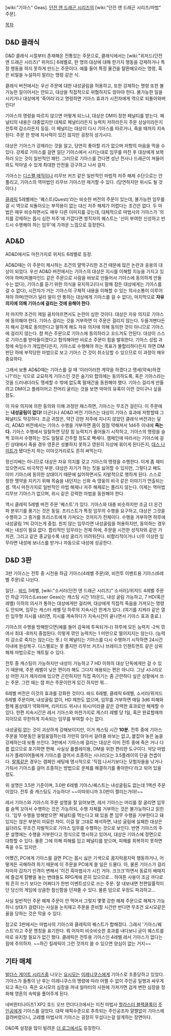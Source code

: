 [wiki:"기아스" Geas]. [[던전 앤 드래곤 시리즈]]의 [wiki:"던전 앤 드래곤 시리즈/마법" 주문].

[[목차]]
== D&D 클래식 ==
D&D 클래식 시절부터 존재해온 전통있는 주문으로, 클래식에서는 [wiki:"위저드(던전 앤 드래곤 시리즈)" 위저드] 6레벨로, 한 명의 대상에 대해 한가지 행동을 강제하거나 특정 행동을 하지 못하게 만드는 주문이다. 예를 들어 특정 물건을 탈환해오라는 명령, 혹은 비밀을 누설하지 말라는 명령 같은 식.

클래식 버전에서는 우선 주문에 대한 내성굴림을 허용하고, 또한 강제하는 명령 또한 불가능한 일이어서는 안되고, 대상을 직접적으로 위협하지도 않아야 한다. 불가능한 일을 시키거나 대상에게 '죽어라'라고 명령하면 기아스 효과가 시전자에게 역으로 되돌아와버린다!

기아스의 명령을 따르지 않으면 어떻게 되느냐, 대상은 DM이 정한 페널티를 받는다. 페널티의 내용은 대중없지만 대체로 페널티라든지 능력치 저하라든지 주문 상실이라든지 전투력 감소라든지 등등. 이 페널티는 대상이 다시 기아스를 따르거나, 죽을 때까지 지속된다. 주문 한 방에 치사력이 있진 않지만 굉장히 성가시다.

대상은 기아스가 강제라는 것을 알고, 당연히 좋아할 리가 없으며 저항의 마음을 먹을 수 있다. 강제로 기아스를 걸면 일단 기아스에서 시키는대로 임무를 마친 후 대상에게 보복하러 오는 것이 일반적인 패턴. 그러므로 기아스를 건다면 성난 전사나 드래곤이 쳐들어와도 막아낼 수 있게 최대한 안전을 강구하고 나서 걸자.

기아스는 [[디스펠 매직]]이나 리무브 커즈 같은 일반적인 마법적 저주 해제 수단으로는 안풀리고, 기아스의 역마법인 리무브 기아스만 제거할 수 있다. (당연하지만 위시도 될 것이다.)

[[클레릭]] 5레벨에는 '퀘스트(Quest)'라는 비슷한 버전의 주문이 있는데, 불가능한 임무를 걸 시 역으로 되돌아오는 부작용이 없는 대신 저주 해제가 어렵다는 조건은 없다. 두 마법은 매우 비슷하면서도 매우 다른 이미지를 갖는데, 대체적으로 마법사의 기아스가 '의지를 강제하는 몹시 심한 저주'에 가깝다면 썽직자의 퀘스트는 '신이 부여한 신성하고 반드시 수행해야 하는 임무'에 가까운 느낌으로 등장한다.

== AD&D ==
AD&D에서도 마찬가지로 위저드 6레벨로 등장.

AD&D때는 이 주문이 제시하는 조건의 얄딱구리한 조건 때문에 많은 논란과 응용의 대상이 되었다. 우선 AD&D 버전에서는 기아스의 대상은 지시를 이해할 지능을 가지고 있어야 하며(피블마인드 같은 주문으로 사람을 바보로 만들어서 기아스에 동의하게 만들 수는 없다), 기아스를 듣기 위한 의식을 유지하고(다시 말해 잠든 대상에게는 기아스를 걸 수 없다), 시전자가 거는 기아스의 구체적 내용을 이해할 수 있는 의사소통이 이루어져야 하며(언어가 달라 말이 안 통하는 대상에게 기아스를 걸 수 없다), 마지막으로 '''자유 의지에 의해 기아스에 걸리는 것에 응해야 한다'''.

저 마지막 조건이 제일 골치아프면서도 논란이 심한 것이다. 대상은 자유 의지로 기아스에 동의해야 한다. 기아스 걸리는 것을 거부하면 이 주문은 걸리지 않는다. 두들겨팬다든지 해서 강제로 동의한다고 말하게 해도 자유 의지에 의해 동의한 것이 아니므로 기아스에 걸리지 않는다. 챰 퍼슨 주문으로 기아스에 동의하라고 꼬드겨도 안된다. 대상이 스스로 기아스를 받아들이겠다고 합의해야만 비로소 주문이 힘을 발휘한다. 기아스 성립 과정에 속임수가 개입한다든지, 기아스로 수행해야 하는 목표가 불합리하다든지 하면 DM 판단 하에 부적당한 마법으로 보고 기아스 건 것이 취소당할 수 있으므로 이 과정이 매우 중요하다.

그래서 보통 AD&D때는 기아스를 걸 때 '이러이러한 계약을 하겠다고 맹세(약속)하겠나?'라는 식으로 교묘하게 기아스인 것은 숨기되 합의에는 동의하도록, 혹은 기아스라는 것을 드러내더라도 맹세할 수 밖에 없도록 말재간을 동원해야 했다. 기아스 걸리게 만들려고 DM이고 플레이어고 잔머리 굴리는 것을 보면 악마의 유혹이 이런 것이구나 싶을 정도.

이 자유 의지에 의한 동의와 이해 과정만 패스하면, 기아스는 무조건 걸린다. 이 주문에는 '''내성굴림이 없다!''' 더군다나 AD&D 버전 기아스는 대상이 기아스 효과에 저항할때 그 페널티도 막강하다. 조금 귀찮은, 약간 강한 저주에 지나지 않았던 클래식 버전과는 달리, AD&D 버전에서는 기아스 수행을 거부하면 몸이 점점 약해져서 1d4주 이내에 '''죽는다.''' 기아스 수행에서 일탈하면 당장 힘 능력치가 줄어들기 시작하고, 기아스의 명령을 슬쩍 꼬아서 수행하는 것도 일탈로 간주할 정도로 빡세다. 캠페인에 따라서는 기아스에 걸린 상태에서 죽을 경우 영혼은 성불하지 못하고 영원히 지상에 묶이게 된다든지, [[데스 나이트]]가 됐다든지 하는 이야깃거리로도 흔히 써먹는다.

정신지배는 아니므로 대상은 자유 의지를 갖고 기아스의 명령을 수행한다. 이게 좀 재미있으면서도 비극적인 부분. 대상은 자기가 하는 짓을 싫어할 수 있지만, 그렇다고 해도 이미 기아스에 동의한 상태이기 때문에 싫어하면서도 자발적으로 행하게 된다. 스스로 정한 맹약을 지키기 위해 목숨을 내던지는 신화 속 영웅의 비극 같은 이야기가 연출되는 셈.
역시 마찬가지로 일반적인 마법 해제나 저주 해제로는 풀리지 않는다. 이제는 역마법 리무브 기아스가 없으며, 위시 같은 강력한 마법을 동원해야 한다.

역시 클레릭 5레벨 버전 주문 '퀘스트'가 있다. 기아스와 대충 비슷하지만 조금 더 온건파 분위기를 풍기는 것은 동일. 프리스트가 특정 임무의 수행을 요구하고, 대상은 그것을 수행하고 그 증거를 프리스트에게 가져오는 것까지가 전체이다. 수행을 거부하면 하루에 내성굴림 1씩 갂이는게 중첩. 원치 않는 임무라면 내성굴림을 허용하지만, 동의하는 경우에는 내성이 필요 없다. 합리적인 임무라는 전제 하에, 주문을 시전한 성직자와 같은 가치관, 그리고 같은 종교일수록 내성 굴리기 어려워진다. 비합리적이거나 너무 이상한 임무라면 내성에 보너스를 받거나 자동으로 내성에 성공한다.

== D&D 3판 ==
3판 기아스는 전투 중 시전용 하급 기아스(4레벨 주문)와, 비전투 이벤트용 기아스(6레벨 주문)로 나뉜다.

일단... [[바드]] 3레벨, [wiki:"소서러(던전 앤 드래곤 시리즈)" 소서러]/위저드 4레벨 주문인 하급 기아스(Lesser Geas)는 캐스팅 시간 1라운드, 내성 굴림 가능하고, 7 HD(혹은 레벨) 이하의 의사가 통하는 대상에게만 걸리며, 대상에게 직접적 죽음을 가져오는 명령도 안되며, 임무는 캐스터 레벨 당 하루의 지속시간 한계가 있다. (여기를 지켜라 같은 열린 임무형 지시를 내리면, 지시를 계속하다가 지속시간이 끝나면서 기아스 효과 종료.)

기아스의 수행을 방해받으면(예를 들어 감옥에 투옥되거나) 하루에 모든 능력치 -2씩 깎여서 최대 -8까지 중첩된다. 이렇게 깎인 능력치는 1 미만으로 떨어지지는 않는다. (능력치 감소로 죽지는 않는다는 뜻.) 이 페널티는 기아스를 다시 수행하기 시작하면 24시간 이내에 원상복구. 디스펠로는 못 풀지만 리무브 커즈나 브레이크 인챈트먼트 같은 상위 해제 마법으로는 깨트릴 수 있다.

전투 중 캐스팅이 가능하지만 내성이 가능하고 7 HD 이하의 대상 단독에게만 걸 수 있기 때문에, 주문 레벨이 낮은 편이라 해도 그다지 애용되는 편은 아니다. 그냥 시나리오 상 어떤 자가 제자리에 있으면 곤란하지만 직접 죽이기는 좀 곤란하다 싶은 상황에서 쓰는 주문. 그런 때는 챰 퍼슨 주문이란게 있긴 하지만 뭐...

6레벨 버전은 이것의 효과를 강화한 것이다. 바드 6레벨, 클레릭 6레벨, 소서러/위저드 6레벨 주문이며, 내성굴림 없이, HD 제한도 없으며, 임무를 거부하면 매일 3d6 피해와 함께 몸상태가 약화하며, 리미티드 위시나 위시/미라클 같은 강력한 효과로만 해제할 수 있다. 한편 지속시간은 레서 기아스와 마찬가지로 캐스터 레벨 당 1일, 혹은 완료할때까지이므로 무한하게 지속되는 임무를 부여할 수는 없다.

내성굴림 없는 것이 괴상하게 강해보이지만, 이거 캐스팅 시간 '''10분.''' 전투 중에 기아스 주문을 10분동안 웅얼웅얼하는데 가만히 앉아서 걸려줄 바보는 없고, 붙잡아 놓은 놈을 강제하는데 보통 쓰인다. 3판에서 기아스에 걸리는 대상은 이미 전투 중에 죽은 거나 다름 없으므로 포기하면 편해. 사실상 롤플레이용, DM을 위한 편리한 도구이다. 악당 마법사가 플레이어들에게 기아스를 걸어서 조종하는 시나리오는 3.5플레이의 단골 컨셉이다. [[랄록]]같은 경우는 캠페인 세팅에 명시적으로 '직접 나서기보다는 모험자들을 낚거나 가둬서 기아스를 걸어 조종하는 방법으로 문제를 해결하기를 좋아한다'라고 되어 있을 정도.

위 설명은 3.5판 기준이며, 3.0판 6레벨 기아스/퀘스트는 내성굴림도 없는데 1액션 주문이었다. 전투 중 캐스팅도 가능하다! ~~이따위니까 3.0판이 짤리는거야!~~

레서 기아스와 기아스의 주문 설명을 잘 읽어보면, 레서 기아스는 머리를 잘 굴리면 임무를 슬쩍 꼬아서 수행하는 것은 가능하되, 수행 자체를 거부하는 것은 불가능하다고 읽힌다. '임무 수행을 방해받으면' 페널티를 먹는다고 돼 있을 뿐 임무 수행을 거부한다고 돼 있지는 않은 부분이 미묘한 차이. 이걸 말 그대로 해석하면, 내성 굴림에 실패한 대상은 싫더라도 무조건 자발적으로 기아스 임무를 수행하는 것으로 보인다.
반면 기아스의 주문 설명에는 수행을 거부한다고 정식으로 명시하고 있어서, 대상은 기아스에 정면으로 대항할 수 있다. 물론 그에 의해 피해를 입고 페널티를 받으며, 피해를 회복하지 못하면 죽을 수도 있지만.

어쨌건, PC에게 기아스를 걸면 PC는 몹시 싫은 기색으로 꿈지럭꿈지럭 행동하거나, 어떻게든 곡해하려 하기 때문에 이 주문을 PC에게 쓸 일은 드물다. 아, 물론 기아스가 걸리자마자 갑자기 인격이 변해서 '이건 흑마법사가 시킨 거야. 크크크'하면서 동료의 배때지에 즐겁게 칼빵을 놓는 변태들도 RPG계에 흔히 있으므로... 하여튼 사용이 조금 까다로워 흔히 쓰기 보다는 어쩌다가 한번 이벤트성으로 쓰는 주문. 잘 내보내면 천편일률적이던 당신의 게임에 상큼한 참신함을 던져줄 수 있다. 물론 덤으로 우정도 파괴하고...

사실 일반적인 주문 해제 주문이 안 먹어서 그렇지 몇몇 강한 해제 주문으로 해제가 가능하니 상대가 걸렸다는 사실을 눈치채고 주문을 준비할 시간만 번다면 무조건 요시모같은 꼴을 당하는 것은 막을 수 있다.

참고로 3판에서는 마법사의 기아스와 클레릭의 퀘스트가 합해졌다. 그래서 '기아스/퀘스트'라고 주문 명칭을 표기한다. 뭐 어차피 비슷비슷한 효과를 내다보니 굳이 퀘스트를 따로 유지할 필요가 없긴 했다. 클레릭은 전투용 기아스인 4레벨 레서 기아스가 없다는 점에 주의하자. ~~하긴 킬레릭이 그런 것까지 쓸 수 있으면 양심이 없는 거지~~

== 기타 매체 ==
[[발더스 게이트 시리즈]]중 나오는 [[요시모]]는 [[이레니쿠스]]에게 기아스로 조종당하고 있었다. 기아스가 들통이 난 후는 이레니쿠스의 명령에 따라 어쩔 수 없이 주인공 일행과 싸우게 되고 죽는다. 죽은 요시모의 심장을 꺼내 일마터의 사원에 가져가면 검게 변한 심장을 정화해 영혼의 속박을 풀어주게 된다.

네버윈터나이츠1 XP2 호드 오브 언더다크에서는 미친 마법사 [[할라스터 블랙클록]]이 [[주인공]]에게 기아스를 걸었다. 대략 에픽수준으로 추측되는 주인공조차 얄짤없이 기아스에 걸려버렸으니, 고레벨 마법사의 기아스는 굉장히 무섭다는걸 알게하는 장면이다.

D&D쪽 설정을 많이 빌려온 [[더 로그]]에서도 등장한다.
